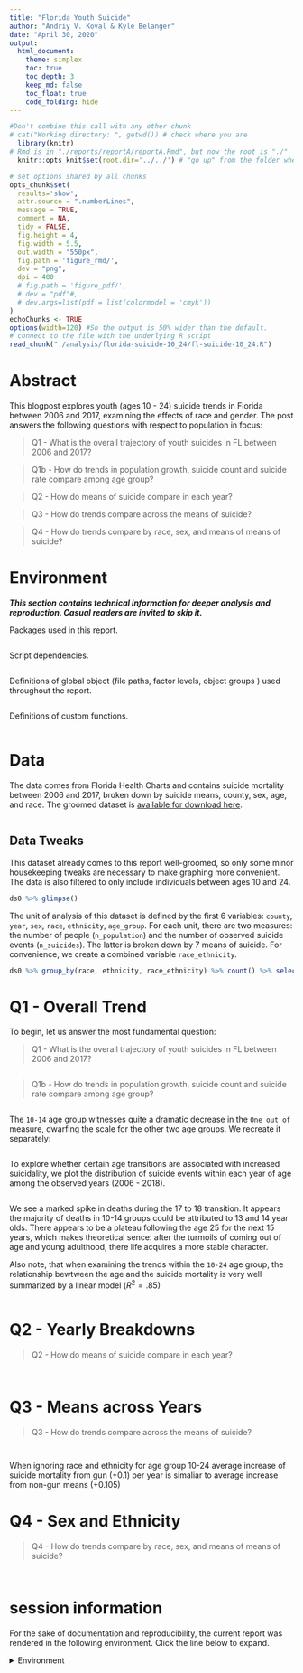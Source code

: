 ```yaml
---
title: "Florida Youth Suicide"
author: "Andriy V. Koval & Kyle Belanger"
date: "April 30, 2020"
output:
  html_document:
    theme: simplex
    toc: true
    toc_depth: 3
    keep_md: false
    toc_float: true
    code_folding: hide
---
```


<!-- These two chunks should be added in the beginning of every .Rmd that you want to source an .R script -->
<!--  The 1st mandatory chunck  -->
<!--  Set the working directory to the repository's base directory -->
```r
#Don't combine this call with any other chunk 
# cat("Working directory: ", getwd()) # check where you are
  library(knitr)
# Rmd is in "./reports/reportA/reportA.Rmd", but now the root is "./"
  knitr::opts_knit$set(root.dir='../../') # "go up" from the folder where this .Rmd is save until you arrive at the root/working directory
```

<!--  The 2nd mandatory chunck  -->
<!-- Set the report-wide options, and point to the external code file. -->
```r
# set options shared by all chunks
opts_chunk$set(
  results='show', 
  attr.source = ".numberLines",
  message = TRUE,
  comment = NA, 
  tidy = FALSE,
  fig.height = 4, 
  fig.width = 5.5, 
  out.width = "550px",
  fig.path = 'figure_rmd/',     
  dev = "png",
  dpi = 400
  # fig.path = 'figure_pdf/',     
  # dev = "pdf"#,
  # dev.args=list(pdf = list(colormodel = 'cmyk'))
)
echoChunks <- TRUE
options(width=120) #So the output is 50% wider than the default.
# connect to the file with the underlying R script  
read_chunk("./analysis/florida-suicide-10_24/fl-suicide-10_24.R")

```

# Abstract

<!-- NEED TO UPDATE  -->

This blogpost explores youth (ages 10 - 24) suicide trends in Florida between 2006 and 2017, examining the effects of race and gender. The post answers the following questions with respect to population in focus:  

> Q1 - What is the overall trajectory of youth suicides in FL between 2006 and 2017? 

> Q1b - How do trends in population growth, suicide count and suicide rate compare among age group? 

> Q2 - How do means of suicide compare in each year? 

> Q3 - How do trends compare across the means of suicide?

> Q4 - How do trends compare by race, sex, and means of means of suicide?

# Environment

___This section contains technical information for deeper analysis and reproduction. Casual readers are invited to skip it.___   

Packages used in this report. 
<!-- Load 'sourced' R files.  Suppress the output when loading packages. --> 
```r
```
Script dependencies.
```r
```
Definitions of global object (file paths,  factor levels, object groups ) used throughout the report. 
```r
```
Definitions of custom functions.  
```r
```

# Data  

The data comes from Florida Health Charts and contains suicide mortality between 2006 and 2017, broken down by suicide means, county, sex, age, and race. The groomed dataset is [available for download here](https://github.com/dss-hmi/suicide-prevention-2019/blob/b225979bad5e4728d7a594fd455ab929d3ccafb0/data-public/derived/9-population-suicide.csv).  

```r
```


## Data Tweaks
This dataset already comes  to this report well-groomed, so only some minor housekeeping tweaks are necessary to make graphing more convenient. The data is also filtered to only include individuals between ages 10 and 24.
```r
ds0 %>% glimpse()
```

The unit of analysis of this dataset is defined by the first 6 variables: `county`, `year`, `sex`, `race`, `ethnicity`, `age_group`. For each unit, there are two measures: the number of people (`n_population`) and the number of observed suicide events (`n_suicides`). The latter is broken down by 7 means of suicide. For convenience, we create a combined variable `race_ethnicity`.

```r
ds0 %>% group_by(race, ethnicity, race_ethnicity) %>% count() %>% select(-n)
```

# Q1 - Overall Trend

To begin, let us answer the most fundamental question: 

> Q1 - What is the overall trajectory of youth suicides in FL between 2006 and 2017? 

```r
```

> Q1b - How do trends in population growth, suicide count and suicide rate compare among age group? 

```r
```

The `10-14` age group witnesses quite a dramatic decrease in the `One out of` measure, dwarfing the scale for the other two age groups. We recreate it separately:

```r
```

To explore whether certain age transitions are associated with increased suicidality, we plot the distribution of suicide events within each year of age among the observed years (2006 - 2018). 
```r
```
We see a marked spike in deaths during the 17 to 18 transition. 
It appears the majority of deaths in 10-14 groups could be attributed to 13 and 14 year olds. 
There appears to be a plateau following the age 25 for the next 15 years, which makes theoretical sence: after the turmoils of coming out of age and young adulthood, there life acquires a more stable character. 

Also note, that when examining the trends within the `10-24` age group, the relationship bewtween the age and the suicide mortality is very well summarized by a linear model ($R^2 = .85$)
```r
```

# Q2 - Yearly Breakdowns

> Q2 - How do means of suicide compare in each year? 

```r
```


```r
```




# Q3 - Means across Years 

> Q3 - How do trends compare across the means of suicide?

```r
```

```r
```


When ignoring race and ethnicity for age group 10-24 average increase of suicide mortality from gun (+0.1) per year is simaliar to average increase from non-gun means (+0.105)

# Q4 - Sex and Ethnicity

> Q4 - How do trends compare by race, sex, and means of means of suicide?

```r
```


```r
```




session information  
===========================================================================

For the sake of documentation and reproducibility, the current report was rendered in the following environment.  Click the line below to expand.

<details>
  <summary>Environment <span class="glyphicon glyphicon-plus-sign"></span></summary>
```r
if( requireNamespace("devtools", quietly = TRUE) ) {
  devtools::session_info()
} else {
  sessionInfo()
} 
```

